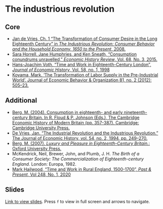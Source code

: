 # The industrious revolution

## Core

+ [Jan de Vries, Ch. 1 "The Transformation of Consumer Desire in the Long Eighteenth Century" in *The Industrious Revolution: Consumer Behavior and the Household Economy, 1650 to the Present*, 2008.](https://ebookcentral.proquest.com/lib/kcl/reader.action?docID=347224&ppg=15)
+ [Sara Horrell, Jane Humphries, and Ken Sneath, "Consumption conundrums unravelled," *Economic History Review*, Vol. 68, No. 3, 2015.]( https://doi.org/10.1111/ehr.12084)
+ [Hans-Joachim Voth, "Time and Work in Eighteenth-Century London", *Journal of Economic History*, Vol. 58, no. 1, 1998](https://www.cambridge.org/core/product/identifier/S0022050700019872/type/journal_article)
+ [Koyama, Mark. ‘The Transformation of Labor Supply in the Pre-Industrial World’. Journal of Economic Behavior & Organization 81, no. 2 (2012): 505–23.](https://doi.org/10.1016/j.jebo.2011.07.015)

## Additional

+ [Berg, M. (2004). Consumption in eighteenth- and early nineteenth-century Britain. In R. Floud & P. Johnson (Eds.), The Cambridge Economic History of Modern Britain (pp. 357-387). Cambridge: Cambridge University Press.](https://doi.org/10.1017/CHOL9780521820363.014){target="_blank"}
+ [De Vries, Jan. “The Industrial Revolution and the Industrious Revolution.” The Journal of Economic History, vol. 54, no. 2, 1994, pp. 249–270.](https://www.jstor.org/stable/2123912){target="_blank"}
+ [Berg, M. (2007). *Luxury and Pleasure in Eighteenth-Century Britain.*: Oxford University Press.](https://www.oxfordscholarship.com/view/10.1093/acprof:oso/9780199215287.001.0001/acprof-9780199215287){target="_blank"}
+ McKendrick, Neil, Brewer, John, and Plumb, J. H. *The Birth of a Consumer Society: The Commercialization of Eighteenth-century England.* London: Europa, 1982.
+ [Mark Hailwood, "Time and Work in Rural England, 1500-1700", *Past & Present*, Vol 248, No. 1, 2020](https://doi.org/10.1093/pastj/gtz065)

## Slides

[Link to view slides](https://gabrielfgm.github.io/beh-slides/03_consumption.html#1). Press `f` to view in full screen and arrows to navigate.
